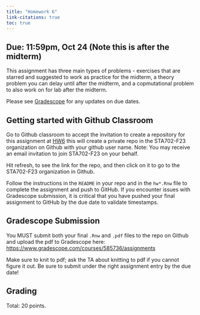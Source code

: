 ```yaml
---
title: "Homework 6"
link-citations: true
toc: true
---
```




## Due: 11:59pm, Oct 24 (Note this is after the midterm)

This assignment has three main  types of problems - exercises that are starred and suggested to work as practice for the midterm, a theory problem you can delay until after the midterm, and a copmutational problem to also work on for lab after the midterm.

Please see [Gradescope](https://www.gradescope.com/courses/585736/assignments) for any updates on due dates.


## Getting started with Github Classroom

Go to Github classroom to  accept the invitation to create a repository for this assignment  at [HW6](https://classroom.github.com/a/tjojpmIi)
this will create a private repo in the STA702-F23 organization on Github with your github user name. Note: You may receive an email invitation to join STA702-F23 on your behalf. 

Hit refresh, to see the link for the repo, and then click on it to go to the STA702-F23 organization in Github.

Follow the instructions in the `README` in your repo and in the `hw*.Rnw` file to complete the assignment and
push to GitHub. If you encounter issues with Gradescope submission, it is critical
that you have pushed your final assignment to GitHub by the due date to validate timestamps.


## Gradescope Submission

You MUST submit both your final `.Rnw` and `.pdf` files to the repo on Github and upload the pdf to Gradescope here: [https://www.gradescope.com/courses/585736/assignments](https://www.gradescope.com/courses/585736/assignments)

Make sure to knit to pdf; ask the TA about knitting to pdf if you cannot figure it out. Be sure to submit under the right assignment entry by the due date!  


## Grading

Total: 20 points.
  